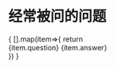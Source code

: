 # 经常被问的问题

[//]: # (import zh from '../../../../i18n/zh.ts';)

<div className={'mt-5'}>
  {
    [].map(item=>{
      return <div className={'flex flex-col mb-5'}>
        <span className={'text-lg mb-2'} style={{fontWeight:'bold'}}>{item.question}</span>
        <span>{item.answer}</span>
      </div>
    })
  }
</div>
